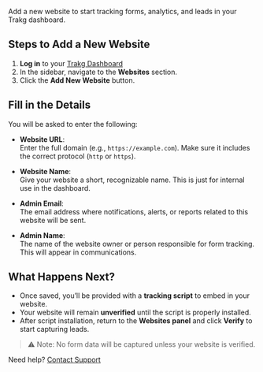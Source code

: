 Add a new website to start tracking forms, analytics, and leads in your Trakg dashboard.

## Steps to Add a New Website

1. **Log in** to your [Trakg Dashboard](https://app.trakg.com)
2. In the sidebar, navigate to the **Websites** section.
3. Click the **Add New Website** button.

## Fill in the Details

You will be asked to enter the following:

-   **Website URL**:  
    Enter the full domain (e.g., `https://example.com`). Make sure it includes the correct protocol (`http` or `https`).

-   **Website Name**:  
    Give your website a short, recognizable name. This is just for internal use in the dashboard.

-   **Admin Email**:  
    The email address where notifications, alerts, or reports related to this website will be sent.

-   **Admin Name**:  
    The name of the website owner or person responsible for form tracking. This will appear in communications.

## What Happens Next?

-   Once saved, you’ll be provided with a **tracking script** to embed in your website.
-   Your website will remain **unverified** until the script is properly installed.
-   After script installation, return to the **Websites panel** and click **Verify** to start capturing leads.

> ⚠️ Note: No form data will be captured unless your website is verified.

Need help? [Contact Support](https://trakg.com/contact)
